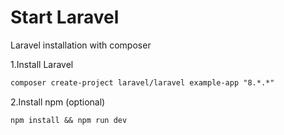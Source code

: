 
# Start Laravel

Laravel installation with composer

1.Install Laravel
```markdown
composer create-project laravel/laravel example-app "8.*.*"
```
2.Install npm (optional)
```markdown
npm install && npm run dev
```